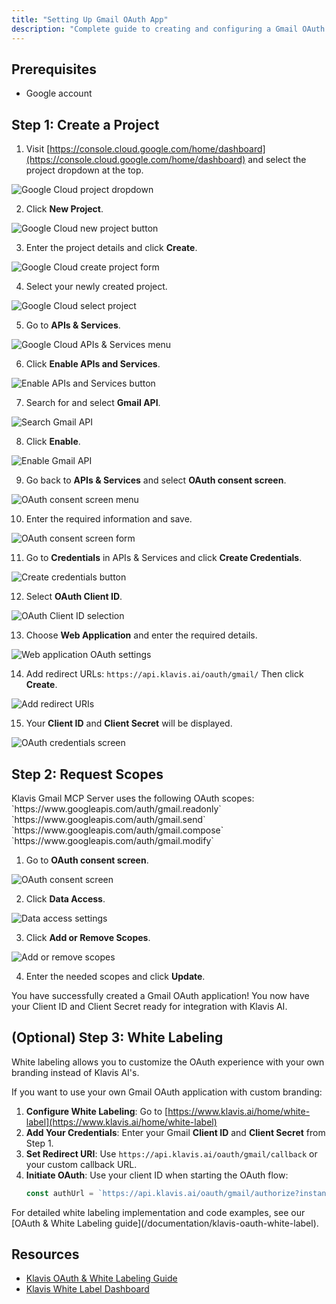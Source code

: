 ```yaml
---
title: "Setting Up Gmail OAuth App"
description: "Complete guide to creating and configuring a Gmail OAuth application"
---
```


## Prerequisites

- Google account

## Step 1: Create a Project

1. Visit [https://console.cloud.google.com/home/dashboard](https://console.cloud.google.com/home/dashboard) and select the project dropdown at the top.

<img src="/images/knowledge-base/gmail_oauth_app/step1_box.png" alt="Google Cloud project dropdown" />

2. Click **New Project**.

<img src="/images/knowledge-base/gmail_oauth_app/step2_new_project.png" alt="Google Cloud new project button" />

3. Enter the project details and click **Create**.

<img src="/images/knowledge-base/gmail_oauth_app/step3_create.png" alt="Google Cloud create project form" />

4. Select your newly created project.

<img src="/images/knowledge-base/gmail_oauth_app/step4_select_project.png" alt="Google Cloud select project" />

5. Go to **APIs & Services**.

<img src="/images/knowledge-base/gmail_oauth_app/step5_apis_and_services.png" alt="Google Cloud APIs & Services menu" />

6. Click **Enable APIs and Services**.

<img src="/images/knowledge-base/gmail_oauth_app/step6_enable_api_services.png" alt="Enable APIs and Services button" />

7. Search for and select **Gmail API**.

<img src="/images/knowledge-base/gmail_oauth_app/step7_select_gmail.png" alt="Search Gmail API" />

8. Click **Enable**.

<img src="/images/knowledge-base/gmail_oauth_app/step8_enable.png" alt="Enable Gmail API" />

9. Go back to **APIs & Services** and select **OAuth consent screen**.

<img src="/images/knowledge-base/gmail_oauth_app/step9_oauth_screen.png" alt="OAuth consent screen menu" />

10. Enter the required information and save.

<img src="/images/knowledge-base/gmail_oauth_app/step10_info.png" alt="OAuth consent screen form" />

11. Go to **Credentials** in APIs & Services and click **Create Credentials**.

<img src="/images/knowledge-base/gmail_oauth_app/step11_CreateCredentials.png" alt="Create credentials button" />

12. Select **OAuth Client ID**.

<img src="/images/knowledge-base/gmail_oauth_app/step12_OAuthClientID.png" alt="OAuth Client ID selection" />

13. Choose **Web Application** and enter the required details.

<img src="/images/knowledge-base/gmail_oauth_app/step13_WebApplication.png" alt="Web application OAuth settings" />

14. Add redirect URLs:
    `https://api.klavis.ai/oauth/gmail/`
    Then click **Create**.

<img src="/images/knowledge-base/gmail_oauth_app/step14_redirect_uri.png" alt="Add redirect URIs" />

15. Your **Client ID** and **Client Secret** will be displayed.

<img src="/images/knowledge-base/gmail_oauth_app/step15_credentials.png" alt="OAuth credentials screen" />


## Step 2: Request Scopes

<Note>
Klavis Gmail MCP Server uses the following OAuth scopes:
`https://www.googleapis.com/auth/gmail.readonly`
`https://www.googleapis.com/auth/gmail.send`
`https://www.googleapis.com/auth/gmail.compose`
`https://www.googleapis.com/auth/gmail.modify`
</Note>

1. Go to **OAuth consent screen**.

<img src="/images/knowledge-base/gmail_oauth_app/scope1_oauth.png" alt="OAuth consent screen" />

2. Click **Data Access**.

<img src="/images/knowledge-base/gmail_oauth_app/scope2_data_access.png" alt="Data access settings" />

3. Click **Add or Remove Scopes**.

<img src="/images/knowledge-base/gmail_oauth_app/scope3_add_scopes.png" alt="Add or remove scopes" />

4. Enter the needed scopes and click **Update**.

<Check>
You have successfully created a Gmail OAuth application! You now have your Client ID and Client Secret ready for integration with Klavis AI.
</Check>

## (Optional) Step 3: White Labeling

<Note>
White labeling allows you to customize the OAuth experience with your own branding instead of Klavis AI's.
</Note>

If you want to use your own Gmail OAuth application with custom branding:

1. **Configure White Labeling**: Go to [https://www.klavis.ai/home/white-label](https://www.klavis.ai/home/white-label)
2. **Add Your Credentials**: Enter your Gmail **Client ID** and **Client Secret** from Step 1.
3. **Set Redirect URI**: Use `https://api.klavis.ai/oauth/gmail/callback` or your custom callback URL.
4. **Initiate OAuth**: Use your client ID when starting the OAuth flow:
   ```javascript
   const authUrl = `https://api.klavis.ai/oauth/gmail/authorize?instance_id=${instanceId}&client_id=${yourClientId}`;
   ```
<Tip>
For detailed white labeling implementation and code examples, see our [OAuth & White Labeling guide](/documentation/klavis-oauth-white-label).
</Tip>

## Resources
- [Klavis OAuth & White Labeling Guide](/documentation/klavis-oauth-white-label)
- [Klavis White Label Dashboard](https://www.klavis.ai/home/white-label)